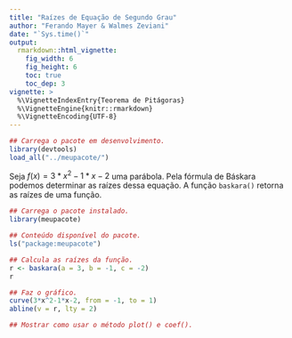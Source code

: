 ```yaml
---
title: "Raízes de Equação de Segundo Grau"
author: "Ferando Mayer & Walmes Zeviani"
date: "`Sys.time()`"
output:
  rmarkdown::html_vignette:
    fig_width: 6
    fig_height: 6
    toc: true
    toc_dep: 3
vignette: >
  %\VignetteIndexEntry{Teorema de Pitágoras}
  %\VignetteEngine{knitr::rmarkdown}
  %\VignetteEncoding{UTF-8}
---
```


```r
## Carrega o pacote em desenvolvimento.
library(devtools)
load_all("../meupacote/")
```

Seja $f(x) = 3*x^2 - 1*x - 2$ uma parábola. Pela fórmula de Báskara
podemos determinar as raízes dessa equação. A função `baskara()` retorna
as raízes de uma função.

```r
## Carrega o pacote instalado.
library(meupacote)
```
```r
## Conteúdo disponível do pacote.
ls("package:meupacote")

## Calcula as raízes da função.
r <- baskara(a = 3, b = -1, c = -2)
r

## Faz o gráfico.
curve(3*x^2-1*x-2, from = -1, to = 1)
abline(v = r, lty = 2)

## Mostrar como usar o método plot() e coef().
```
